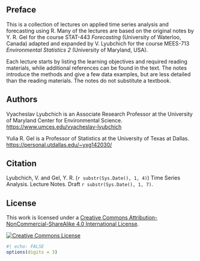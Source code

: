 ## Preface {.unnumbered}

This is a collection of lectures on applied time series analysis and forecasting using R. 
Many of the lectures are based on the original notes by Y. R. Gel for the course STAT-443 *Forecasting* (University of Waterloo, Canada) adapted and expanded by V. Lyubchich for the course MEES-713 *Environmental Statistics 2* (University of Maryland, USA).

Each lecture starts by listing the learning objectives and required reading materials, while additional references can be found in the text. The notes introduce the methods and give a few data examples, but are less detailed than the reading materials. The notes do not substitute a textbook.


## Authors {.unnumbered}

Vyacheslav Lyubchich is an Associate Research Professor at the University of Maryland Center for Environmental Science. 
<https://www.umces.edu/vyacheslav-lyubchich>

Yulia R. Gel is a Professor of Statistics at the University of Texas at Dallas.
<https://personal.utdallas.edu/~yxg142030/>


## Citation {.unnumbered}

Lyubchich, V. and Gel, Y. R. (`r substr(Sys.Date(), 1, 4)`) Time Series Analysis. Lecture Notes. Draft `r substr(Sys.Date(), 1, 7)`.


## License {.unnumbered}

This work is licensed under a <a rel="license" href="http://creativecommons.org/licenses/by-nc-sa/4.0/">Creative Commons Attribution-NonCommercial-ShareAlike 4.0 International License</a>.

<a rel="license" href="http://creativecommons.org/licenses/by-nc-sa/4.0/"><img alt="Creative Commons License" style="border-width:0" src="https://i.creativecommons.org/l/by-nc-sa/4.0/88x31.png" /></a>


```r
#| echo: FALSE
options(digits = 3)
```
